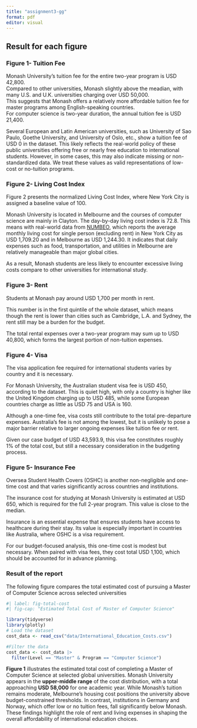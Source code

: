 ```yaml
---
title: "assignment3-gg"
format: pdf
editor: visual
---
```


## Result for each figure

### Figure 1- Tuition Fee

Monash University's tuition fee for the entire two-year program is USD 42,800.  
Compared to other universities, Monash slightly above the meadian, with many U.S. and U.K. universities charging over USD 50,000.  
This suggests that Monash offers a relatively more affordable tuition fee for master programs among English-speaking countries.  
For computer science is two-year duration, the annual tuition fee is USD 21,400.

Several European and Latin American universities, such as University of Sao Paulo, Goethe University, and University of Oslo, etc., show a tuition fee of USD 0 in the dataset. This likely reflects the real-world policy of these public universities offering free or nearly free education to international students. However, in some cases, this may also indicate missing or non-standardized data. We treat these values as valid representations of low-cost or no-tuition programs.

### Figure 2- Living Cost Index

Figure 2 presents the normalized Living Cost Index, where New York City is assigned a baseline value of 100.

Monash University is located in Melbourne and the courses of computer science are mainly in Clayton. The day-by-day living cost index is 72.8. This means with real-world data from [NUMBEO](https://www.numbeo.com/cost-of-living/in/New-York), which reports the average monthly living cost for single person (excluding rent) in New York City as USD 1,709.20 and in Melbourne as USD 1,244.30. 
It indicates that daily expenses such as food, transportation, and utilities in Melbourne are relatively manageable than major global cities.

As a result, Monash students are less likely to encounter excessive living costs compare to other universities for international study.

### Figure 3- Rent

Students at Monash pay around USD 1,700 per month in rent.

This number is in the first quintile of the whole dataset, which means though the rent is lower than cities such as Cambridge, L.A. and Sydney, the rent still may be a burden for the budget. 

The total rental expenses over a two-year program may sum up to USD 40,800, which forms the largest portion of non-tuition expenses.

### Figure 4- Visa

The visa application fee required for international students varies by country and it is necessary.

For Monash University, the Australian student visa fee is USD 450, according to the dataset. This is quiet high, with only a country is higher like the United Kingdom charging up to USD 485, while some European countries charge as little as USD 75 and USA is 160.

Although a one-time fee, visa costs still contribute to the total pre-departure expenses. Australia's fee is not among the lowest, but it is unlikely to pose a major barrier relative to larger ongoing expenses like tuition fee or rent.

Given our case budget of USD 43,593.9, this visa fee constitutes roughly 1% of the total cost, but still a necessary consideration in the budgeting process.

### Figure 5- Insurance Fee

Oversea Student Health Covers (OSHC) is another non-negligible and one-time cost and that varies significantly across countries and institutions.

The insurance cost for studying at Monash University is estimated at USD 650, which is required for the full 2-year program. This value is close to the median.

Insurance is an essential expense that ensures students have access to healthcare during their stay. Its value is especially important in countries like Australia, where OSHC is a visa requirement.

For our budget-focused analysis, this one-time cost is modest but necessary. When paired with visa fees, they cost total USD 1,100, which should be accounted for in advance planning.

### Result of the report

The following figure compares the total estimated cost of pursuing a Master of Computer Science across selected universities

```r
#| label: fig-total-cost
#| fig-cap: "Estimated Total Cost of Master of Computer Science"

library(tidyverse)
library(plotly)
# Load the dataset
cost_data <- read_csv("data/International_Education_Costs.csv")

#Filter the data
cost_data <- cost_data |>
  filter(Level == "Master" & Program == "Computer Science")
```


**Figure 1** illustrates the estimated total cost of completing a Master of Computer Science at selected global universities. Monash University appears in the **upper-middle range** of the cost distribution, with a total approaching **USD 58,000** for one academic year. While Monash's tuition remains moderate, Melbourne’s housing cost positions the university above budget-constrained thresholds. In contrast, institutions in Germany and Norway, which offer low or no tuition fees, fall significantly below Monash. These findings highlight the role of rent and living expenses in shaping the overall affordability of international education choices.
